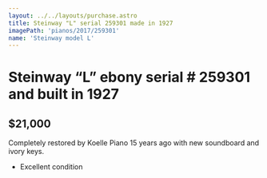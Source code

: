 ```yaml
---
layout: ../../layouts/purchase.astro
title: Steinway "L" serial 259301 made in 1927
imagePath: 'pianos/2017/259301'
name: 'Steinway model L'
---
```

# Steinway “L” ebony serial # 259301 and built in 1927

## $21,000

Completely restored by Koelle Piano 15 years ago with new soundboard and ivory keys.

- Excellent condition